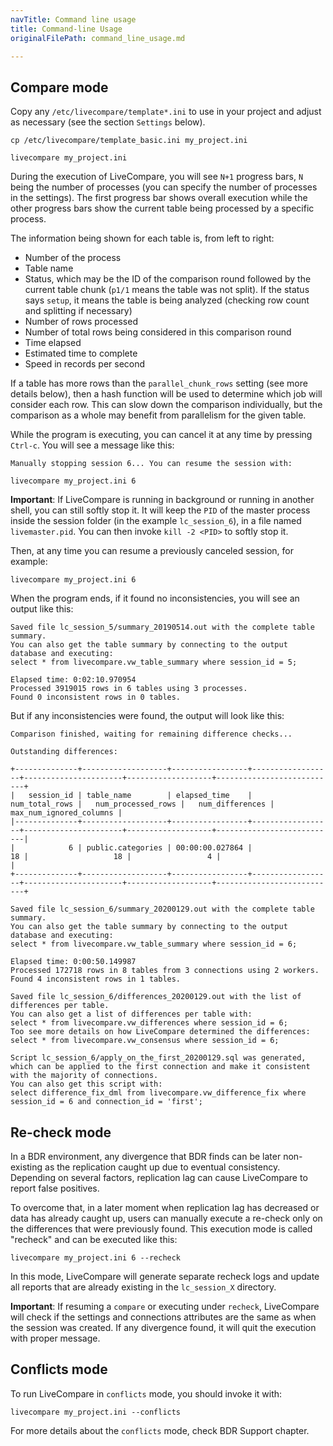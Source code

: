 ```yaml
---
navTitle: Command line usage
title: Command-line Usage
originalFilePath: command_line_usage.md

---
```


## Compare mode

Copy any `/etc/livecompare/template*.ini` to use in your project and adjust
as necessary (see the section `Settings` below).

```
cp /etc/livecompare/template_basic.ini my_project.ini

livecompare my_project.ini
```

During the execution of LiveCompare, you will see `N+1` progress bars, `N` being
the number of processes (you can specify the number of processes in the
settings). The first progress bar shows overall execution while the other
progress bars show the current table being processed by a specific process.

The information being shown for each table is, from left to right:

-   Number of the process
-   Table name
-   Status, which may be the ID of the comparison round followed by the current
    table chunk (`p1/1` means the table was not split). If the status says
    `setup`, it means the table is being analyzed (checking row count and splitting
    if necessary)
-   Number of rows processed
-   Number of total rows being considered in this comparison round
-   Time elapsed
-   Estimated time to complete
-   Speed in records per second

If a table has more rows than the `parallel_chunk_rows` setting (see more
details below), then a hash function will be used to determine which job will
consider each row. This can slow down the comparison individually, but the
comparison as a whole may benefit from parallelism for the given table.

While the program is executing, you can cancel it at any time by pressing
`Ctrl-c`. You will see a message like this:

```text
Manually stopping session 6... You can resume the session with:

livecompare my_project.ini 6
```

**Important**: If LiveCompare is running in background or running in another shell,
you can still softly stop it. It will keep the `PID` of the master process inside the
session folder (in the example `lc_session_6`), in a file named `livemaster.pid`. You
can then invoke `kill -2 <PID>` to softly stop it.

Then, at any time you can resume a previously canceled session, for example:

```
livecompare my_project.ini 6
```

When the program ends, if it found no inconsistencies, you will see an output
like this:

```text
Saved file lc_session_5/summary_20190514.out with the complete table summary.
You can also get the table summary by connecting to the output database and executing:
select * from livecompare.vw_table_summary where session_id = 5;

Elapsed time: 0:02:10.970954
Processed 3919015 rows in 6 tables using 3 processes.
Found 0 inconsistent rows in 0 tables.
```

But if any inconsistencies were found, the output will look like this:

```text
Comparison finished, waiting for remaining difference checks...

Outstanding differences:

+--------------+-------------------+-----------------+------------------+----------------------+-------------------+---------------------------+
|   session_id | table_name        | elapsed_time    |   num_total_rows |   num_processed_rows |   num_differences |   max_num_ignored_columns |
|--------------+-------------------+-----------------+------------------+----------------------+-------------------+---------------------------|
|            6 | public.categories | 00:00:00.027864 |               18 |                   18 |                 4 |                           |
+--------------+-------------------+-----------------+------------------+----------------------+-------------------+---------------------------+

Saved file lc_session_6/summary_20200129.out with the complete table summary.
You can also get the table summary by connecting to the output database and executing:
select * from livecompare.vw_table_summary where session_id = 6;

Elapsed time: 0:00:50.149987
Processed 172718 rows in 8 tables from 3 connections using 2 workers.
Found 4 inconsistent rows in 1 tables.

Saved file lc_session_6/differences_20200129.out with the list of differences per table.
You can also get a list of differences per table with:
select * from livecompare.vw_differences where session_id = 6;
Too see more details on how LiveCompare determined the differences:
select * from livecompare.vw_consensus where session_id = 6;

Script lc_session_6/apply_on_the_first_20200129.sql was generated, which can be applied to the first connection and make it consistent with the majority of connections.
You can also get this script with:
select difference_fix_dml from livecompare.vw_difference_fix where session_id = 6 and connection_id = 'first';
```

## Re-check mode

In a BDR environment, any divergence that BDR finds can be later non-existing
as the replication caught up due to eventual consistency. Depending on several
factors, replication lag can cause LiveCompare to report false positives.

To overcome that, in a later moment when replication lag has decreased or data
has already caught up, users can manually execute a re-check only on the
differences that were previously found. This execution mode is called "recheck"
and can be executed like this:

```
livecompare my_project.ini 6 --recheck
```

In this mode, LiveCompare will generate separate recheck logs and update all
reports that are already existing in the `lc_session_X` directory.

**Important**: If resuming a `compare` or executing under `recheck`,
LiveCompare will check if the settings and connections attributes are the same as
when the session was created. If any divergence found, it will quit the execution
with proper message.

## Conflicts mode

To run LiveCompare in `conflicts` mode, you should invoke it with:

```
livecompare my_project.ini --conflicts
```

For more details about the `conflicts` mode, check BDR Support chapter.
